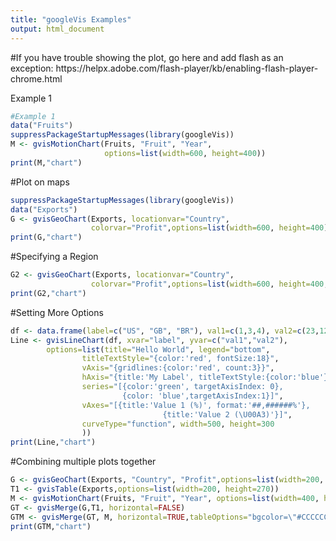 ```yaml
---
title: "googleVis Examples"
output: html_document
---
```

 #If you have trouble showing the plot, go here and add flash as an exception:
 https://helpx.adobe.com/flash-player/kb/enabling-flash-player-chrome.html
 
 Example 1
```r
#Example 1
data("Fruits")
suppressPackageStartupMessages(library(googleVis))
M <- gvisMotionChart(Fruits, "Fruit", "Year",
                     options=list(width=600, height=400))
print(M,"chart")
```


#Plot on maps
```r
suppressPackageStartupMessages(library(googleVis))
data("Exports")
G <- gvisGeoChart(Exports, locationvar="Country",
                  colorvar="Profit",options=list(width=600, height=400))
print(G,"chart")
```

#Specifying a Region
```r
G2 <- gvisGeoChart(Exports, locationvar="Country",
                  colorvar="Profit",options=list(width=600, height=400,region="150"))
print(G2,"chart")
```

#Setting More Options
```r
df <- data.frame(label=c("US", "GB", "BR"), val1=c(1,3,4), val2=c(23,12,32))
Line <- gvisLineChart(df, xvar="label", yvar=c("val1","val2"),
        options=list(title="Hello World", legend="bottom",
                titleTextStyle="{color:'red', fontSize:18}",                         
                vAxis="{gridlines:{color:'red', count:3}}",
                hAxis="{title:'My Label', titleTextStyle:{color:'blue'}}",
                series="[{color:'green', targetAxisIndex: 0}, 
                         {color: 'blue',targetAxisIndex:1}]",
                vAxes="[{title:'Value 1 (%)', format:'##,######%'}, 
                                  {title:'Value 2 (\U00A3)'}]",                          
                curveType="function", width=500, height=300                         
                ))
print(Line,"chart")
```

#Combining multiple plots together
```r
G <- gvisGeoChart(Exports, "Country", "Profit",options=list(width=200, height=100))
T1 <- gvisTable(Exports,options=list(width=200, height=270))
M <- gvisMotionChart(Fruits, "Fruit", "Year", options=list(width=400, height=370))
GT <- gvisMerge(G,T1, horizontal=FALSE)
GTM <- gvisMerge(GT, M, horizontal=TRUE,tableOptions="bgcolor=\"#CCCCCC\" cellspacing=10")
print(GTM,"chart")
```



